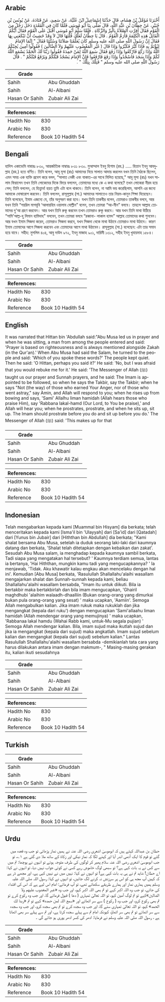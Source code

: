 ## Arabic


<div dir="rtl" lang="ar" style={{fontSize:'larger',backgroundColor:'#f8f9fa',padding:20}}>
أَخْبَرَنَا مُؤَمَّلُ بْنُ هِشَامٍ، قَالَ حَدَّثَنَا إِسْمَاعِيلُ ابْنُ عُلَيَّةَ، عَنْ سَعِيدٍ، عَنْ قَتَادَةَ، عَنْ يُونُسَ بْنِ جُبَيْرٍ، عَنْ حِطَّانَ بْنِ عَبْدِ اللَّهِ، قَالَ صَلَّى بِنَا أَبُو مُوسَى فَلَمَّا كَانَ فِي الْقَعْدَةِ دَخَلَ رَجُلٌ مِنَ الْقَوْمِ فَقَالَ أُقِرَّتِ الصَّلاَةُ بِالْبِرِّ وَالزَّكَاةِ ‏.‏ فَلَمَّا سَلَّمَ أَبُو مُوسَى أَقْبَلَ عَلَى الْقَوْمِ فَقَالَ أَيُّكُمُ الْقَائِلُ هَذِهِ الْكَلِمَةَ فَأَرَمَّ الْقَوْمُ ‏.‏ قَالَ يَا حِطَّانُ لَعَلَّكَ قُلْتَهَا قَالَ لاَ وَقَدْ خَشِيتُ أَنْ تَبْكَعَنِي بِهَا فَقَالَ إِنَّ رَسُولَ اللَّهِ صلى الله عليه وسلم كَانَ يُعَلِّمُنَا صَلاَتَنَا وَسُنَّتَنَا فَقَالَ ‏"‏ إِنَّمَا الإِمَامُ لِيُؤْتَمَّ بِهِ فَإِذَا كَبَّرَ فَكَبِّرُوا وَإِذَا قَالَ ‏(‏ غَيْرِ الْمَغْضُوبِ عَلَيْهِمْ وَلاَ الضَّالِّينَ ‏)‏ فَقُولُوا آمِينَ يُجِبْكُمُ اللَّهُ وَإِذَا رَكَعَ فَارْكَعُوا وَإِذَا رَفَعَ فَقَالَ سَمِعَ اللَّهُ لِمَنْ حَمِدَهُ فَقُولُوا رَبَّنَا لَكَ الْحَمْدُ يَسْمَعِ اللَّهُ لَكُمْ وَإِذَا سَجَدَ فَاسْجُدُوا وَإِذَا رَفَعَ فَارْفَعُوا فَإِنَّ الإِمَامَ يَسْجُدُ قَبْلَكُمْ وَيَرْفَعُ قَبْلَكُمْ ‏"‏ ‏.‏ قَالَ رَسُولُ اللَّهِ صلى الله عليه وسلم ‏"‏ فَتِلْكَ بِتِلْكَ ‏"‏ ‏.‏
</div>
<div style={{backgroundColor:'#f8f9fa',padding:20, marginBottom: 10}}><table> <thead> <tr> <th>Grade</th> <th></th> </tr> </thead> <tbody> <tr><td>Sahih</td><td>Abu Ghuddah</td></tr><tr><td>Sahih</td><td>Al-Albani</td></tr><tr><td>Hasan Or Sahih</td><td>Zubair Ali Zai</td></tr></tbody></table><table> <thead> <tr> <th>References:</th> <th></th> </tr> </thead> <tbody><tr><td>Hadith No</td><td>830</td></tr><tr><td>Arabic No</td><td>830</td></tr><tr><td>Reference</td><td>Book 10 Hadith 54</td></tr></tbody></table></div>

## Bengali


<div dir="ltr" lang="bn" style={{fontSize:'larger',backgroundColor:'#f8f9fa',padding:20}}>
হাদিস একাডেমি নাম্বারঃ ৮৩০, আন্তর্জাতিক নাম্বারঃ ৮৩১ ৮৩০. মুআম্মাল ইবনু হিশাম (রহ.) ..... হিত্তান ইবনু আবদুল্লাহ (রহ.) হতে বর্ণিত। তিনি বলেন, আবূ মূসা (রাঃ) আমাদের নিয়ে সালাত আদায় করলেন যখন তিনি বৈঠকে ছিলেন, এমন সময় এক ব্যক্তি প্রবেশ করে বলল, “সালাত নেকী এবং যাকাত-এর সাথে মিলিত হয়েছে," আবূ মূসা (রাঃ) যখন সালাম ফিরালেন তখন তিনি লোকেদের দিকে ফিরে বললেন, তোমাদের মধ্যে কে এ কথা বলেছে? তখন লোকেরা নীরব হয়ে গেল; তিনি বললেন, হে হিত্ত্বান! হয়ত তুমি এটা বলে থাকবে। তিনি বলেন, না আমি ভয় করেছিলাম, আপনি এর জন্যে আমাকে দোষারোপ করবেন। তিনি বললেন, রাসূলুল্লাহ (সা.) আমাদের সালাতেও তার নিয়ম-কানুন শিক্ষা দিয়েছেন। তিনি বলেছেন, ইমাম এজন্যে যে, তাঁর অনুসরণ করা হবে। যখন তিনি তাকবীর বলেন, তোমরাও তাকবীর বলবে, আর যখন তিনি “গয়রিল মাগযূবি ‘আলায়হিম ওয়ালায যোল্লীন” বলেন, তখন তোমরা “আ-মীন” বলবে। তাহলে আল্লাহ তোমাদের দু'আ গ্রহণ করবেন। আর যখন তিনি রুকূ করবেন তখন তোমরাও রুকু করবে। আর যখন তিনি মাথা উঠিয়ে “সামি'আল্ল-হু লিমান হামিদাহ" বলবেন, তখন তোমরা বলবে “রব্বানা- লাকাল হামদ” আল্লাহ তোমাদের কথা শুনবেন। আর যখন ইমাম সিজদা করেন, তোমরাও সিজদা করবে, যখন সিজদা থেকে মাথা উঠাবে তোমরাও মাথা উঠাবে। কারণ ইমাম তোমাদের আগে সিজদা করবেন এবং তোমাদের আগে মাথা উঠাবেন। রাসূলুল্লাহ (সা.) বলেছেন: এটা তার সমান হয়ে যাবে। সহীহ: মুসলিম ৪০৪, আবু দাউদ ৯৭২, ইবনু মাজাহ ৯০১, দারিমী ১৩১২, সহীহ ইবনু খুযায়মাহ ১৫৮৪।
</div>
<div style={{backgroundColor:'#f8f9fa',padding:20, marginBottom: 10}}><table> <thead> <tr> <th>Grade</th> <th></th> </tr> </thead> <tbody> <tr><td>Sahih</td><td>Abu Ghuddah</td></tr><tr><td>Sahih</td><td>Al-Albani</td></tr><tr><td>Hasan Or Sahih</td><td>Zubair Ali Zai</td></tr></tbody></table><table> <thead> <tr> <th>References:</th> <th></th> </tr> </thead> <tbody><tr><td>Hadith No</td><td>830</td></tr><tr><td>Arabic No</td><td>830</td></tr><tr><td>Reference</td><td>Book 10 Hadith 54</td></tr></tbody></table></div>

## English


<div dir="ltr" lang="en" style={{fontSize:'larger',backgroundColor:'#f8f9fa',padding:20}}>
It was narrated that Hittan bin 'Abdullah said:"Abu Musa led us in prayer and when he was sitting, a man from among the people entered and said: 'Prayer is based on righteousness and is always mentioned alongside Zakah (in the Qur'an).' When Abu Musa had said the Salam, he turned to the people and said: 'Which of you spoke these words?' The people kept quiet. Then he said: 'O Hittan, perhaps you said it?' He said: 'No, but I was afraid that you would rebuke me for it.' He said: 'The Messenger of Allah (ﷺ) taught us our prayer and Sunnah prayers, and he said: The Imam is appointed to be followed, so when he says the Takbir, say the Takbir; when he says "Not (the way) of those who earned Your Anger, nor of those who went astray," say Amin, and Allah will respond to you; when he rises up from bowing and says, 'Sami' Allalhu liman hamidah (Allah hears those who praise Him), say 'Rabbana lakal-hamd (Our Lord, to You be praise),' and Allah will hear you; when he prostrates, prostrate, and when he sits up, sit up. The Imam should prostrate before you do and sit up before you do.' The Messenger of Allah (ﷺ) said: 'This makes up for that
</div>
<div style={{backgroundColor:'#f8f9fa',padding:20, marginBottom: 10}}><table> <thead> <tr> <th>Grade</th> <th></th> </tr> </thead> <tbody> <tr><td>Sahih</td><td>Abu Ghuddah</td></tr><tr><td>Sahih</td><td>Al-Albani</td></tr><tr><td>Hasan Or Sahih</td><td>Zubair Ali Zai</td></tr></tbody></table><table> <thead> <tr> <th>References:</th> <th></th> </tr> </thead> <tbody><tr><td>Hadith No</td><td>830</td></tr><tr><td>Arabic No</td><td>830</td></tr><tr><td>Reference</td><td>Book 10 Hadith 54</td></tr></tbody></table></div>

## Indonesian


<div dir="ltr" lang="id" style={{fontSize:'larger',backgroundColor:'#f8f9fa',padding:20}}>
Telah mengabarkan kepada kami [Muammal bin Hisyam] dia berkata; telah menceritakan kepada kami [Isma'il bin 'Ulayyah] dari [Sa'id] dari [Qatadah] dari [Yunus bin Jubair] dari [Hiththan bin Abdullah] dia berkata; "Kami shalat bersama Abu Musa, setelah ia duduk seorang laki-laki dari kaumnya datang dan berkata, 'Shalat telah ditetapkan dengan kebaikan dan zakat'. Sesudah Abu Musa salam, ia menghadap kepada kaumnya sambil berkata, Tadi siapa yang mengatakan hal tersebut? ' Kaumnya terdiam semua, lantas ia bertanya, 'Hai Hiththan, mungkin kamu tadi yang mengucapkannya? ' la menjawab, 'Tidak. Aku khawatir kalau engkau akan mencelaku dengan hal ini'. Kemudian [Abu Musa] berkata, 'Rasulullah Shallallahu'alaihi wasallam mengajarkan shalat dan Sunnah-sunnah kepada kami, beliau Shallallahu'alaihi wasallam bersabda, "Imam itu untuk diikuti. Bila ia bertakbir maka bertakbirlah dan bila imam mengucapkan, 'Ghairil maghdhubi 'alaihim walaadh-dhaalliin (Bukan orang-orang yang dimurkai bukan pula orang-orang yang sesat) ' maka ucapkan, 'Aamiin'. Semoga Allah mengabulkan kalian. Jika imam rukuk maka rukuklah dan jika mengangkat (kepala dari ruku') dengan mengucapkan 'Sami'allaahu liman hamidah (Allah mendengar orang yang memujinya) ' maka ucapkan, 'Rabbanaa lakal hamdu (Wahai Rabb kami, untuk-Mu segala pujian) ' Semoga Allah mendengar kalian. Bila, imam sujud maka ikutlah sujud dan jika ia mengangkat (kepala dari sujud) maka angkatlah. Imam sujud sebelum kalian dan mengangkat (kepala dari sujud) sebelum kalian." Lantas Rasulullah Shallallahu'alaihi wasallam bersabda -demikianlah tata cara yang harus dilakukan antara imam dengan makmum-, " Masing-masing gerakan itu, kalian ikuti sesudahnya
</div>
<div style={{backgroundColor:'#f8f9fa',padding:20, marginBottom: 10}}><table> <thead> <tr> <th>Grade</th> <th></th> </tr> </thead> <tbody> <tr><td>Sahih</td><td>Abu Ghuddah</td></tr><tr><td>Sahih</td><td>Al-Albani</td></tr><tr><td>Hasan Or Sahih</td><td>Zubair Ali Zai</td></tr></tbody></table><table> <thead> <tr> <th>References:</th> <th></th> </tr> </thead> <tbody><tr><td>Hadith No</td><td>830</td></tr><tr><td>Arabic No</td><td>830</td></tr><tr><td>Reference</td><td>Book 10 Hadith 54</td></tr></tbody></table></div>

## Turkish


<div dir="ltr" lang="tr" style={{fontSize:'larger',backgroundColor:'#f8f9fa',padding:20}}>

</div>
<div style={{backgroundColor:'#f8f9fa',padding:20, marginBottom: 10}}><table> <thead> <tr> <th>Grade</th> <th></th> </tr> </thead> <tbody> <tr><td>Sahih</td><td>Abu Ghuddah</td></tr><tr><td>Sahih</td><td>Al-Albani</td></tr><tr><td>Hasan Or Sahih</td><td>Zubair Ali Zai</td></tr></tbody></table><table> <thead> <tr> <th>References:</th> <th></th> </tr> </thead> <tbody><tr><td>Hadith No</td><td>830</td></tr><tr><td>Arabic No</td><td>830</td></tr><tr><td>Reference</td><td>Book 10 Hadith 54</td></tr></tbody></table></div>

## Urdu


<div dir="rtl" lang="ur" style={{fontSize:'larger',backgroundColor:'#f8f9fa',padding:20}}>
حطان بن عبداللہ کہتے ہیں کہ ابوموسیٰ اشعری رضی اللہ عنہ نے ہمیں نماز پڑھائی تو جب وہ قعدہ میں گئے تو قوم کا ایک آدمی اندر آیا اور کہنے لگا کہ نماز نیکی اور زکاۃ کے ساتھ ملا دی گئی ہے ۱؎، تو جب ابوموسیٰ اشعری رضی اللہ عنہ سلام پھیر کر لوگوں کی طرف متوجہ ہوئے تو انہوں نے پوچھا: تم میں سے کس نے یہ بات کہی ہے؟ تو سبھی لوگ خاموش رہے کسی نے کوئی جواب نہیں دیا، تو انہوں نے کہا: اے حطان! شاید تم نے ہی یہ بات کہی ہے! تو انہوں نے کہا: نہیں میں نے نہیں کہی ہے، اور مجھے ڈر ہے کہ کہیں آپ مجھ ہی کو اس پر سرزنش نہ کرنے لگ جائیں، تو انہوں نے کہا: رسول اللہ صلی اللہ علیہ وسلم ہمیں ہماری نماز اور ہمارے طریقے سکھاتے تھے، تو آپ فرماتے: امام اس لیے ہے کہ اس کی اقتداء کی جائے، تو جب وہ اللہ اکبر کہے تو تم بھی اللہ اکبر کہو، اور جب وہ «غير المغضوب عليهم ولا الضالين»کہے تو تم لوگ آمین کہو، تو اللہ تعالیٰ تمہاری ( دعا ) قبول فرمائے گا، اور جب وہ رکوع کرے تو تم بھی رکوع کرو، اور جب وہ ( رکوع ) سے سر اٹھائے اور «سمع اللہ لمن حمده» کہے تو تم «ربنا لك الحمد» کہو، تو اللہ تعالیٰ تمہاری سنے گا، اور جب وہ سجدہ کرے تو تم بھی سجدہ کرو، اور جب وہ سجدہ سے سر اٹھائے تو تم بھی سر اٹھاؤ، کیونکہ امام تم سے پہلے سجدہ کرتا ہے، اور تم سے پہلے سر بھی اٹھاتا ہے ، رسول اللہ صلی اللہ علیہ وسلم نے فرمایا: ادھر کی کسر ادھر پوری ہو جائے گی ۔
</div>
<div style={{backgroundColor:'#f8f9fa',padding:20, marginBottom: 10}}><table> <thead> <tr> <th>Grade</th> <th></th> </tr> </thead> <tbody> <tr><td>Sahih</td><td>Abu Ghuddah</td></tr><tr><td>Sahih</td><td>Al-Albani</td></tr><tr><td>Hasan Or Sahih</td><td>Zubair Ali Zai</td></tr></tbody></table><table> <thead> <tr> <th>References:</th> <th></th> </tr> </thead> <tbody><tr><td>Hadith No</td><td>830</td></tr><tr><td>Arabic No</td><td>830</td></tr><tr><td>Reference</td><td>Book 10 Hadith 54</td></tr></tbody></table></div>